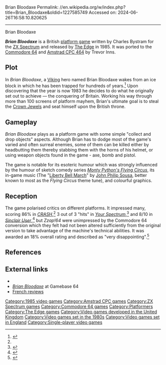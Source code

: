 Brian Bloodaxe
Permalink: //en.wikipedia.org/w/index.php?title=Brian_Bloodaxe&oldid=1227585749
Accessed on: 2024-06-26T16:58:10.820625



------
Brian Bloodaxe
{{Short description|1985 video game}}
{{Infobox video game
| title = Brian Bloodaxe
| image = BrianBloodaxeBoxShotC64.jpg
| caption =
| designer = Charles Bystram
| programmer = '''ZX Spectrum'''<br>Charles Bystram<br>'''C64, Amstrad'''<br>Trevor Inns
| publisher = [[Edge Games|The Edge]]
| released = 1985
| genre = [[Platform game|Platform]]
| modes = [[Single-player]]
| platforms = [[ZX Spectrum]], [[Commodore 64]], [[Amstrad CPC 464]]
}}

'''''Brian Bloodaxe''''' is a British [[platform game]] written by Charles Bystram for the [[ZX Spectrum]] and released by [[Edge Games|The Edge]] in 1985. It was ported to the [[Commodore 64]] and [[Amstrad CPC 464]] by Trevor Inns.

==Plot==
In ''Brian Bloodaxe'', a [[Viking]] hero named Brian Bloodaxe wakes from an ice block in which he has been trapped for hundreds of years.<ref name=crash>{{cite magazine | date=March 1985 | title = Brian Bloodaxe review | work=[[Crash (magazine)|Crash]] | publisher=Newsfield | issue=14 | page=116 | url=https://archive.org/details/crash-magazine-14/page/n115 | access-date=2019-01-31}}</ref> Upon discovering that the year is now 1983 he decides to do what he originally set out to achieve — the conquering of Britain. Working his way through more than 100 screens of platform mayhem, Brian's ultimate goal is to steal the [[Crown Jewels of the United Kingdom|Crown Jewels]] and seat himself upon the British throne.

==Gameplay==
''Brian Bloodaxe'' plays as a platform game with some simple "collect and drop objects" aspects. Although Brian has to dodge most of the game's varied and often surreal enemies, some of them can be killed either by headbutting them thereby stabbing them with the horns of his helmet, or using weapon objects found in the game - axe, bomb and pistol.

The game is notable for its esoteric humour which was strongly influenced by the humour of sketch comedy series ''[[Monty Python's Flying Circus]]'', its in-game music (The "[[Liberty Bell (march)|Liberty Bell March]]" by [[John Philip Sousa]], better known to most as the ''Flying Circus'' theme tune), and colourful graphics.

==Reception==
The game polarised critics on different platforms. It impressed many, scoring 86% in ''[[CRASH (magazine)|CRASH]]'',<ref name=crash /> 3 out of 3 "hits" in ''[[Your Spectrum]]'',<ref>{{cite journal | date=April 1985 | title = Brian Bloodaxe review | journal=Your Spectrum | issue=13 | page=45 | url=https://archive.org/details/your-spectrum-magazine-13/page/n45 | access-date=2019-01-31}}</ref> and 8/10 in ''[[Sinclair User]]'',<ref>{{cite journal | date=April 1985 | title = Brian Bloodaxe review | journal=Sinclair User | issue=37 | page=26 | url=https://archive.org/details/sinclair-user-magazine-037/page/n25 | access-date=2019-01-31}}</ref> but ''Zzap!64'' were unimpressed by the Commodore 64 conversion which they felt had not been altered sufficiently from the original version to take advantage of the machine's technical abilities. It was awarded an 18% overall rating and described as "very disappointing".<ref name=zzap>{{Cite magazine|magazine=[[ZZap!64]]|publisher=Newsfield|date=August 1985|url=http://www.zzap64.co.uk/cgi-bin/displaypage.pl?issue=4&page=99|issue=4|page=99|title = Brian Bloodaxe review}}</ref>

==References==
{{Reflist}}

== External links ==
* {{WoS_game|id=0000694}}
* [http://gb64.com/game.php?id=1110&d=18&h=0 ''Brian Bloodaxe''] at Gamebase 64
* [http://cpcrulez.fr/GamesTest/brian_bloodaxe.htm French reviews]

[[Category:1985 video games]]
[[Category:Amstrad CPC games]]
[[Category:ZX Spectrum games]]
[[Category:Commodore 64 games]]
[[Category:Platformers]]
[[Category:The Edge games]]
[[Category:Video games developed in the United Kingdom]]
[[Category:Video games set in the 1980s]]
[[Category:Video games set in England]]
[[Category:Single-player video games]]